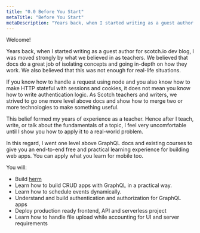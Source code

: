 ```yaml
---
title: "0.0 Before You Start"
metaTitle: "Before You Start"
metaDescription: "Years back, when I started writing as a guest author for scotch.io dev blog, I was moved strongly by what we believed in as teachers."
---
```


Welcome!

Years back, when I started writing as a guest author for scotch.io dev blog, I was moved strongly by what we believed in as teachers. We believed that docs do a great job of isolating concepts and going in-depth on how they work. We also believed that this was not enough for real-life situations.

If you know how to handle a request using node and you also know how to make HTTP stateful with sessions and cookies, it does not mean you know how to write authentication logic. As Scotch teachers and writers, we strived to go one more level above docs and show how to merge two or more technologies to make something useful.

This belief formed my years of experience as a teacher. Hence after I teach, write, or talk about the fundamentals of a topic, I feel very uncomfortable until I show you how to apply it to a real-world problem.

In this regard, I went one level above GraphQL docs and existing courses to give you an end-to-end free and practical learning experience for building web apps. You can apply what you learn for mobile too.

You will:

- Build [herm](https://herm.dev)
- Learn how to build CRUD apps with GraphQL in a practical way.
- Learn how to schedule events dynamically.
- Understand and build authentication and authorization for GraphQL apps
- Deploy production ready frontend, API and serverless project
- Learn how to handle file upload while accounting for UI and server requirements
